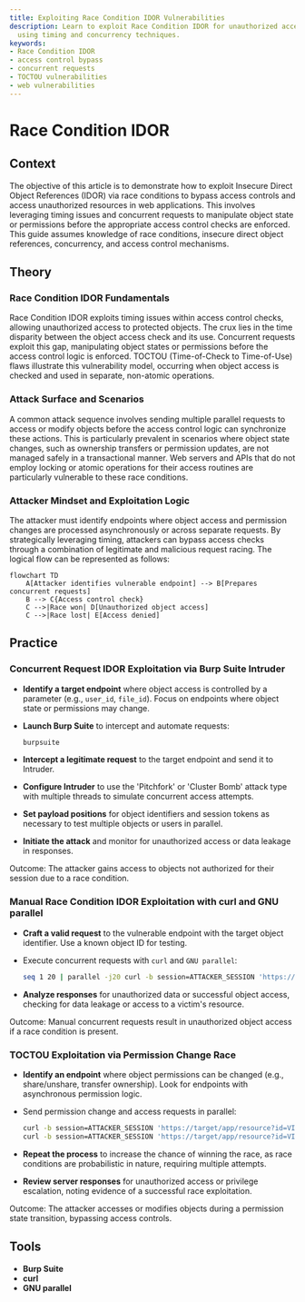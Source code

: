 ```yaml
---
title: Exploiting Race Condition IDOR Vulnerabilities
description: Learn to exploit Race Condition IDOR for unauthorized access in web apps
  using timing and concurrency techniques.
keywords:
- Race Condition IDOR
- access control bypass
- concurrent requests
- TOCTOU vulnerabilities
- web vulnerabilities
---
```


# Race Condition IDOR

## Context

The objective of this article is to demonstrate how to exploit Insecure Direct Object References (IDOR) via race conditions to bypass access controls and access unauthorized resources in web applications. This involves leveraging timing issues and concurrent requests to manipulate object state or permissions before the appropriate access control checks are enforced. This guide assumes knowledge of race conditions, insecure direct object references, concurrency, and access control mechanisms.

## Theory

### Race Condition IDOR Fundamentals

Race Condition IDOR exploits timing issues within access control checks, allowing unauthorized access to protected objects. The crux lies in the time disparity between the object access check and its use. Concurrent requests exploit this gap, manipulating object states or permissions before the access control logic is enforced. TOCTOU (Time-of-Check to Time-of-Use) flaws illustrate this vulnerability model, occurring when object access is checked and used in separate, non-atomic operations.

### Attack Surface and Scenarios

A common attack sequence involves sending multiple parallel requests to access or modify objects before the access control logic can synchronize these actions. This is particularly prevalent in scenarios where object state changes, such as ownership transfers or permission updates, are not managed safely in a transactional manner. Web servers and APIs that do not employ locking or atomic operations for their access routines are particularly vulnerable to these race conditions.

### Attacker Mindset and Exploitation Logic

The attacker must identify endpoints where object access and permission changes are processed asynchronously or across separate requests. By strategically leveraging timing, attackers can bypass access checks through a combination of legitimate and malicious request racing. The logical flow can be represented as follows:

```mermaid
flowchart TD
    A[Attacker identifies vulnerable endpoint] --> B[Prepares concurrent requests]
    B --> C{Access control check}
    C -->|Race won| D[Unauthorized object access]
    C -->|Race lost| E[Access denied]
```

## Practice

### Concurrent Request IDOR Exploitation via Burp Suite Intruder

- **Identify a target endpoint** where object access is controlled by a parameter (e.g., `user_id`, `file_id`). Focus on endpoints where object state or permissions may change.
- **Launch Burp Suite** to intercept and automate requests: 

    ```bash
    burpsuite
    ```

- **Intercept a legitimate request** to the target endpoint and send it to Intruder.
- **Configure Intruder** to use the 'Pitchfork' or 'Cluster Bomb' attack type with multiple threads to simulate concurrent access attempts.
- **Set payload positions** for object identifiers and session tokens as necessary to test multiple objects or users in parallel.
- **Initiate the attack** and monitor for unauthorized access or data leakage in responses.

Outcome: The attacker gains access to objects not authorized for their session due to a race condition.

### Manual Race Condition IDOR Exploitation with curl and GNU parallel

- **Craft a valid request** to the vulnerable endpoint with the target object identifier. Use a known object ID for testing.
- Execute concurrent requests with `curl` and `GNU parallel`:

    ```bash
    seq 1 20 | parallel -j20 curl -b session=ATTACKER_SESSION 'https://target/app/resource?id=VICTIM_ID'
    ```

- **Analyze responses** for unauthorized data or successful object access, checking for data leakage or access to a victim's resource.

Outcome: Manual concurrent requests result in unauthorized object access if a race condition is present.

### TOCTOU Exploitation via Permission Change Race

- **Identify an endpoint** where object permissions can be changed (e.g., share/unshare, transfer ownership). Look for endpoints with asynchronous permission logic.
- Send permission change and access requests in parallel:

    ```bash
    curl -b session=ATTACKER_SESSION 'https://target/app/resource?id=VICTIM_ID&action=share' &
    curl -b session=ATTACKER_SESSION 'https://target/app/resource?id=VICTIM_ID'
    ```

- **Repeat the process** to increase the chance of winning the race, as race conditions are probabilistic in nature, requiring multiple attempts.
- **Review server responses** for unauthorized access or privilege escalation, noting evidence of a successful race exploitation.

Outcome: The attacker accesses or modifies objects during a permission state transition, bypassing access controls.

## Tools

- **Burp Suite**
- **curl**
- **GNU parallel**